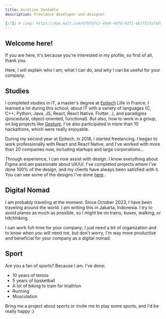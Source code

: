 ```yaml
---
title: Aurélien Vandaële
description: Freelance developer and designer

[//]: # (img: https://dam.malt.com/6f6fd7c2-49d4-407d-8d71-4b1f527af459)
---
```


## Welcome here!

If you are here, it's because you're interested in my profile, so first of all, thank you.

Here, I will explain who I am, what I can do, and why I can be useful for your company.

## Studies

I completed studies in IT, a master's degree at [Epitech](https://www.epitech.eu/) Lille in France.
I learned a lot during this school, about IT with a variety of languages (C, C++, Python, Java, JS, React, React Native, Flutter...), and paradigms (procedural, object-oriented, functional).
But also, how to work in a group, on big projects like [Gesture](https://web.facebook.com/ProjetGesture/?_rdc=1&_rdr). I've also participated in more than 10 hackathons, which were really enjoyable.

During my second year at Epitech, in 2018, I started freelancing. I began to work professionally with React and React Native, and I've worked with more than 20 companies now, including startups and large corporations...

Through experience, I can now assist with design. I know everything about Figma and am passionate about UX/UI. I've completed projects where I've done 100% of the design, and my clients have always been satisfied with it. You can see some of the designs I've done [here](https://avandaele.fr/projects)..

## Digital Nomad

I am probably traveling at the moment. Since October 2023, I have been traveling around the world. I am writing this in Jakarta, Indonesia. I try to avoid planes as much as possible, so I might be on trains, buses, walking, or hitchhiking.

I can work full-time for your company; I just need a bit of organization and to know when you will need me, but don't worry, I'm way more productive and beneficial for your company as a digital nomad.

## Sport

Are you a fan of sports? Because I am. I've done:
- 10 years of tennis
- 5 years of basketball
- A lot of biking to train for triathlon
- Running
- Musculation

Bring me a project about sports or invite me to play some sports, and I'd be really happy :)

